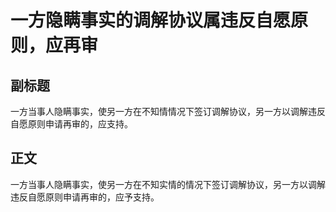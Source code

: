 # 一方隐瞒事实的调解协议属违反自愿原则，应再审
## 副标题
一方当事人隐瞒事实，使另一方在不知情情况下签订调解协议，另一方以调解违反自愿原则申请再审的，应支持。
## 正文
一方当事人隐瞒事实，使另一方在不知实情的情况下签订调解协议，另一方以调解违反自愿原则申请再审的，应予支持。